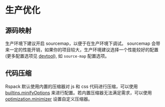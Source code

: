 # 生产优化

## 源码映射

生产环境下建议开启 sourcemap，以便于在生产环境下调试。 sourcemap 会带来一定的性能开销，如果你的项目较大，生产环境建议选择一个性能较好的配置(更多配置选项见 [devtool](config/devtool)), 如 `source-map` 配置选项。

## 代码压缩

Rspack 默认使用内置的压缩器对 js 和 css 代码进行压缩，可以使用 [builtins.minifyOptions](config/builtins#builtinsminifyoptions) 来进行配置。若内置压缩器无法满足需求，可以使用 [optimization.minimizer](config/optimization#optimizationminimizer) 设置自定义压缩器。
